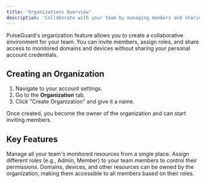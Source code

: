 ```yaml
---
title: 'Organizations Overview'
description: 'Collaborate with your team by managing members and sharing resources within an organization.'
---
```


PulseGuard's organization feature allows you to create a collaborative environment for your team. You can invite members, assign roles, and share access to monitored domains and devices without sharing your personal account credentials.

## Creating an Organization

1.  Navigate to your account settings.
2.  Go to the **Organization** tab.
3.  Click "Create Organization" and give it a name.

Once created, you become the owner of the organization and can start inviting members.

## Key Features

<CardGroup cols={1}>
  <Card title="Centralized Management" icon="users">
    Manage all your team's monitored resources from a single place.
  </Card>
  <Card title="Role-Based Access Control" icon="user-shield">
    Assign different roles (e.g., Admin, Member) to your team members to control their permissions.
  </Card>
  <Card title="Shared Resources" icon="share-alt">
    Domains, devices, and other resources can be owned by the organization, making them accessible to all members based on their roles.
  </Card>
</CardGroup> 